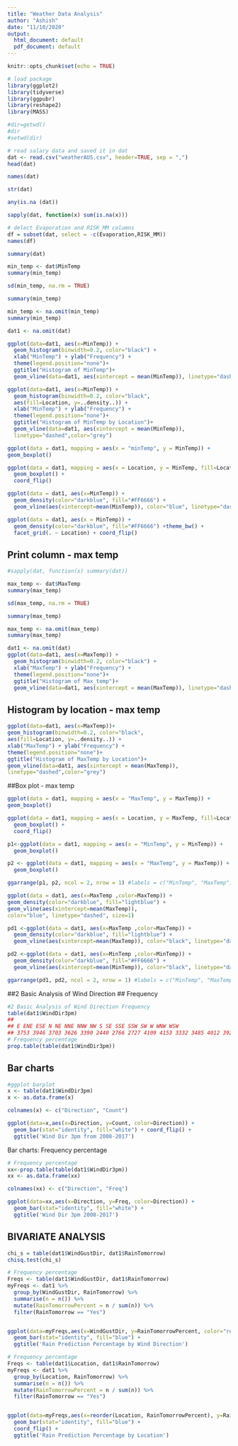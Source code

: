 ```yaml
---
title: "Weather Data Analysis"
author: "Ashish"
date: "11/10/2020"
output:
  html_document: default
  pdf_document: default
---
```


```r
knitr::opts_chunk$set(echo = TRUE)
```

```r
# load package
library(ggplot2)
library(tidyverse)
library(ggpubr)
library(reshape2)
library(MASS)
```

```r
#dir=getwd()
#dir
#setwd(dir)
```


```r
# read salary data and saved it in dat
dat <- read.csv("weatherAUS.csv", header=TRUE, sep = ",")
head(dat)
```
```r
names(dat)
```

```r
str(dat)
```

```r
any(is.na (dat))
```


```r
sapply(dat, function(x) sum(is.na(x)))
```
```r
# delect Evaporation and RISK_MM columns
df = subset(dat, select = -c(Evaporation,RISK_MM))
names(df)
```
```r
summary(dat)
```

```r
min_temp <- dat$MinTemp
summary(min_temp)
```
```r
sd(min_temp, na.rm = TRUE)
```

```r
summary(min_temp)

min_temp <- na.omit(min_temp)
summary(min_temp)
```
```r
dat1 <- na.omit(dat)

ggplot(data=dat1, aes(x=MinTemp)) + 
  geom_histogram(binwidth=0.2, color="black") +
  xlab("MinTemp") + ylab("Frequency") +
  theme(legend.position="none")+
  ggtitle("Histogram of MinTemp")+
  geom_vline(data=dat1, aes(xintercept = mean(MinTemp)), linetype="dashed",color="blue")

```
```r
ggplot(data=dat1, aes(x=MinTemp)) +
  geom_histogram(binwidth=0.2, color="black",
  aes(fill=Location, y=..density..)) +
  xlab("MinTemp") + ylab("Frequency") +
  theme(legend.position="none")+
  ggtitle("Histogram of MinTemp by Location")+
  geom_vline(data=dat1, aes(xintercept = mean(MinTemp)),
  linetype="dashed",color="grey")
```
```r
ggplot(data = dat1, mapping = aes(x = "minTemp", y = MinTemp)) +
geom_boxplot()
```
```r
ggplot(data = dat1, mapping = aes(x = Location, y = MinTemp, fill=Location)) +
  geom_boxplot() +
  coord_flip()
```
```r
ggplot(data = dat1, aes(x=MinTemp)) +
  geom_density(color="darkblue", fill="#FF6666") +
  geom_vline(aes(xintercept=mean(MinTemp)), color="blue", linetype="dashed", size=1)
```
```r
ggplot(data = dat1, aes(x = MinTemp)) +
  geom_density(color="darkblue", fill="#FF6666") +theme_bw() +
  facet_grid(. ~ Location) + coord_flip()
```
## Print column - max temp

```r
#sapply(dat, function(x) summary(dat))
```

```r
max_temp <- dat$MaxTemp
summary(max_temp)
```
```r
sd(max_temp, na.rm = TRUE)

```
```r
summary(max_temp)
```
```r
max_temp <- na.omit(max_temp)
summary(max_temp)
```
```r
dat1 <- na.omit(dat)
ggplot(data=dat1, aes(x=MaxTemp)) +
  geom_histogram(binwidth=0.2, color="black") +
  xlab("MaxTemp") + ylab("Frequency") +
  theme(legend.position="none")+
  ggtitle("Histogram of Max_temp")+
  geom_vline(data=dat1, aes(xintercept = mean(MaxTemp)), linetype="dashed", color="grey")

```

## Histogram by location - max temp
```r
ggplot(data=dat1, aes(x=MaxTemp))+
geom_histogram(binwidth=0.2, color="black",
aes(fill=Location, y=..density..)) +
xlab("MaxTemp") + ylab("Frequency") +
theme(legend.position="none")+
ggtitle("Histogram of MaxTemp by Location")+
geom_vline(data=dat1, aes(xintercept = mean(MaxTemp)),
linetype="dashed",color="grey")
```
##Box plot - max temp

```r
ggplot(data = dat1, mapping = aes(x = "MaxTemp", y = MaxTemp)) +
geom_boxplot()
```

```r
ggplot(data = dat1, mapping = aes(x = Location, y = MaxTemp, fill=Location)) +
  geom_boxplot() +
  coord_flip()
```
```r
p1<-ggplot(data = dat1, mapping = aes(x = "MinTemp", y = MinTemp)) +
  geom_boxplot()

p2 <- ggplot(data = dat1, mapping = aes(x = "MaxTemp", y = MaxTemp)) +
  geom_boxplot()

ggarrange(p1, p2, ncol = 2, nrow = 1) #labels = c("MinTemp", "MaxTemp")
```

```r
ggplot(data = dat1, aes(x=MaxTemp ,color=MaxTemp)) +
geom_density(color="darkblue", fill="lightblue") +
geom_vline(aes(xintercept=mean(MaxTemp)),
color="blue", linetype="dashed", size=1)
```
```r
pd1 <-ggplot(data = dat1, aes(x=MaxTemp ,color=MaxTemp)) +
  geom_density(color="darkblue", fill="lightblue") +
  geom_vline(aes(xintercept=mean(MaxTemp)), color="black", linetype="dashed", size=1)

pd2 <-ggplot(data = dat1, aes(x=MinTemp ,color=MinTemp)) +
  geom_density(color="darkblue", fill="#FF6666") +
  geom_vline(aes(xintercept=mean(MinTemp)), color="black", linetype="dashed", size=1)

ggarrange(pd1, pd2, ncol = 2, nrow = 1) #labels = c("MinTemp", "MaxTemp")
```
##2 Basic Analysis of Wind Direction
## Frequency

```r
#2 Basic Analysis of Wind Direction Frequency
table(dat1$WindDir3pm)
##
## E ENE ESE N NE NNE NNW NW S SE SSE SSW SW W WNW WSW
## 3753 3946 3703 3626 3390 2440 2766 2727 4109 4153 3332 3485 4012 3922 3200 3856
# Frequency percentage
prop.table(table(dat1$WindDir3pm))
```

## Bar charts
```r
#ggplot barplot
x <- table(dat1$WindDir3pm)
x <- as.data.frame(x)

colnames(x) <- c("Direction", "Count")

ggplot(data=x,aes(x=Direction, y=Count, color=Direction)) +
  geom_bar(stat="identity", fill="white") + coord_flip() +
  ggtitle('Wind Dir 3pm from 2008-2017')
```
Bar charts: Frequency percentage
```r
# Frequency percentage
xx<-prop.table(table(dat1$WindDir3pm))
xx <- as.data.frame(xx)

colnames(xx) <- c("Direction", "Freq")

ggplot(data=xx,aes(x=Direction, y=Freq, color=Direction)) +
  geom_bar(stat="identity", fill="white") +
  ggtitle('Wind Dir 3pm 2008-2017')
```

## BIVARIATE ANALYSIS

```r
chi_s = table(dat1$WindGustDir, dat1$RainTomorrow) 
chisq.test(chi_s) 
```



```r
# Frequency percentage
Freqs <- table(dat1$WindGustDir, dat1$RainTomorrow)
myFreqs <- dat1 %>% 
  group_by(WindGustDir, RainTomorrow) %>% 
  summarise(n = n()) %>%
  mutate(RainTomorrowPercent = n / sum(n)) %>%
  filter(RainTomorrow == "Yes") 


ggplot(data=myFreqs,aes(x=WindGustDir, y=RainTomorrowPercent, color="red")) +
  geom_bar(stat="identity", fill="blue") +
  ggtitle('Rain Prediction Percentage by Wind Direction')

```


```r
# Frequency percentage
Freqs <- table(dat1$Location, dat1$RainTomorrow)
myFreqs <- dat1 %>% 
  group_by(Location, RainTomorrow) %>% 
  summarise(n = n()) %>%
  mutate(RainTomorrowPercent = n / sum(n)) %>%
  filter(RainTomorrow == "Yes")


ggplot(data=myFreqs,aes(x=reorder(Location, RainTomorrowPercent), y=RainTomorrowPercent)) +
  geom_bar(stat="identity", fill="blue") + 
  coord_flip() +
  ggtitle('Rain Prediction Percentage by Location')

```